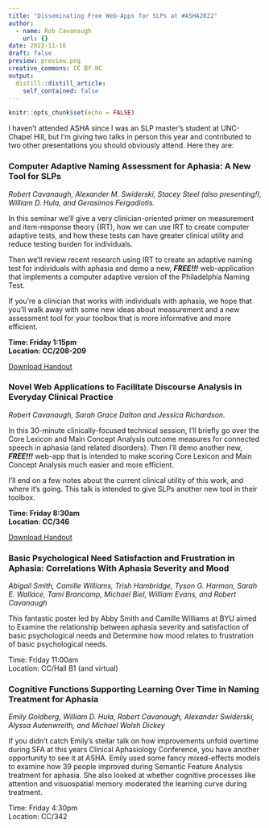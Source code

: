 ```yaml
---
title: "Disseminating Free Web-Apps for SLPs at #ASHA2022"
author:
  - name: Rob Cavanaugh
    url: {}
date: 2022-11-16
draft: false
preview: preview.png
creative_commons: CC BY-NC
output:
  distill::distill_article:
    self_contained: false
---
```


```r
knitr::opts_chunk$set(echo = FALSE)
```

I haven't attended ASHA since I was an SLP master's student at UNC-Chapel Hill, but I'm giving two talks in person this year and contributed to two other presentations you should obviously attend. Here they are:

### **Computer Adaptive Naming Assessment for Aphasia: A New Tool for SLPs**

*Robert Cavanaugh, Alexander M. Swiderski, Stacey Steel (also presenting!), William D. Hula, and Gerasimos Fergadiotis.*

In this seminar we'll give a very clinician-oriented primer on measurement and item-response theory (IRT), how we can use IRT to create computer adaptive tests, and how these tests can have greater clinical utility and reduce testing burden for individuals.

Then we'll review recent research using IRT to create an adaptive naming test for individuals with aphasia and demo a new, ***FREE!!!*** web-application that implements a computer adaptive version of the Philadelphia Naming Test.

If you're a clinician that works with individuals with aphasia, we hope that you'll walk away with some new ideas about measurement and a new assessment tool for your toolbox that is more informative and more efficient.

**Time: Friday 1:15pm\
Location: CC/208-209**

<a href="ASHA-CAVANAUGH-2022-PNT-HANDOUT.pdf" target="_blank">Download Handout</a>

### **Novel Web Applications to Facilitate Discourse Analysis in Everyday Clinical Practice**

*Robert Cavanaugh, Sarah Grace Dalton and Jessica Richardson.*

In this 30-minute clinically-focused technical session, I'll briefly go over the Core Lexicon and Main Concept Analysis outcome measures for connected speech in aphasia (and related disorders). Then I'll demo another new, ***FREE!!!*** web-app that is intended to make scoring Core Lexicon and Main Concept Analysis much easier and more efficient.

I'll end on a few notes about the current clinical utility of this work, and where it's going. This talk is intended to give SLPs another new tool in their toolbox.

**Time: Friday 8:30am\
Location: CC/346**

<a href="ASHA-CAVANAUGH-2022-CL-MCA-HANDOUT.pdf" target="_blank">Download Handout</a>

### **Basic Psychological Need Satisfaction and Frustration in Aphasia: Correlations With Aphasia Severity and Mood**

*Abigail Smith, Camille Williams, Trish Hambridge, Tyson G. Harmon, Sarah E. Wallace, Tami Brancamp, Michael Biel, William Evans, and Robert Cavanaugh*

This fantastic poster led by Abby Smith and Camille Williams at BYU aimed to Examine the relationship between aphasia severity and satisfaction of basic psychological needs and Determine how mood relates to frustration of basic psychological needs.

Time: Friday 11:00am\
Location: CC/Hall B1 (and virtual)

### **Cognitive Functions Supporting Learning Over Time in Naming Treatment for Aphasia**

*Emily Goldberg, William D. Hula, Robert Cavanaugh, Alexander Swiderski, Alyssa Autenwreith, and Michael Walsh Dickey*

If you didn't catch Emily's stellar talk on how improvements unfold overtime during SFA at this years Clinical Aphasiology Conference, you have another opportunity to see it at ASHA. Emily used some fancy mixed-effects models to examine how 39 people improved during Semantic Feature Analysis treatment for aphasia. She also looked at whether cognitive processes like attention and visuospatial memory moderated the learning curve during treatment.

Time: Friday 4:30pm\
Location: CC/342

